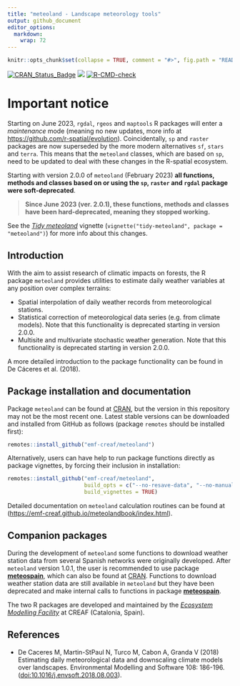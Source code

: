 ```yaml
---
title: "meteoland - Landscape meteorology tools"
output: github_document
editor_options: 
  markdown: 
    wrap: 72
---
```


```r

knitr::opts_chunk$set(collapse = TRUE, comment = "#>", fig.path = "README-")
```

[![CRAN_Status_Badge](http://www.r-pkg.org/badges/version/meteoland)](https://cran.r-project.org/package=meteoland)
[![](https://cranlogs.r-pkg.org/badges/meteoland)](https://cran.rstudio.com/web/packages/meteoland/index.html)
[![R-CMD-check](https://github.com/emf-creaf/meteoland/workflows/R-CMD-check/badge.svg)](https://github.com/emf-creaf/meteoland/actions)

# Important notice

Starting on June 2023, `rgdal`, `rgeos` and `maptools` R packages will
enter a *maintenance* mode (meaning no new updates, more info at
<https://github.com/r-spatial/evolution>). Coincidentally, `sp` and
`raster` packages are now superseded by the more modern alternatives
`sf`, `stars` and `terra`. This means that the `meteoland` classes,
which are based on `sp`, need to be updated to deal with these changes
in the R-spatial ecosystem.

Starting with version 2.0.0 of `meteoland` (February 2023) **all
functions, methods and classes based on or using the `sp`, `raster` and
`rgdal` package were soft-deprecated**. 

> **Since June 2023 (ver. 2.0.1), these functions, methods and classes have been
> hard-deprecated, meaning they stopped working.**

See the [*Tidy
meteoland*](https://emf-creaf.github.io/meteoland/articles/tidy-meteoland.html)
vignette (`vignette("tidy-meteoland", package = "meteoland")`) for more
info about this changes.

## Introduction

With the aim to assist research of climatic impacts on forests, the R
package `meteoland` provides utilities to estimate daily weather
variables at any position over complex terrains:

-   Spatial interpolation of daily weather records from meteorological
    stations.
-   Statistical correction of meteorological data series (e.g. from
    climate models). Note that this functionality is deprecated starting in version 2.0.0. 
-   Multisite and multivariate stochastic weather generation. Note that this functionality is deprecated starting in version 2.0.0. 

A more detailed introduction to the package functionality can be found
in De Cáceres et al. (2018). 

## Package installation and documentation

Package `meteoland` can be found at [CRAN](https://cran.r-project.org/),
but the version in this repository may not be the most recent one.
Latest stable versions can be downloaded and installed from GitHub as
follows (package `remotes` should be installed first):

```r
remotes::install_github("emf-creaf/meteoland")
```

Alternatively, users can have help to run package functions directly as
package vignettes, by forcing their inclusion in installation:

```r
remotes::install_github("emf-creaf/meteoland", 
                        build_opts = c("--no-resave-data", "--no-manual"),
                        build_vignettes = TRUE)
```

Detailed documentation on `meteoland` calculation routines can be found
at (<https://emf-creaf.github.io/meteolandbook/index.html>).

## Companion packages

During the development of `meteoland` some functions to download weather
station data from several Spanish networks were originally developed.
After `meteoland` version 1.0.1, the user is recommended to use package
[**meteospain**](https://emf-creaf.github.io/meteospain/), which can
also be found at
[CRAN](https://cran.rstudio.com/web/packages/meteospain/index.html).
Functions to download weather station data are still available in
`meteoland` but they have been deprecated and make internal calls to
functions in package
[**meteospain**](https://emf-creaf.github.io/meteospain/).

The two R packages are developed and maintained by the [*Ecosystem
Modelling Facility*](https://emf.creaf.cat) at CREAF (Catalonia, Spain).

## References

-   De Caceres M, Martin-StPaul N, Turco M, Cabon A, Granda V (2018)
    Estimating daily meteorological data and downscaling climate models
    over landscapes. Environmental Modelling and Software 108: 186-196.
    (<doi:10.1016/j.envsoft.2018.08.003>).
